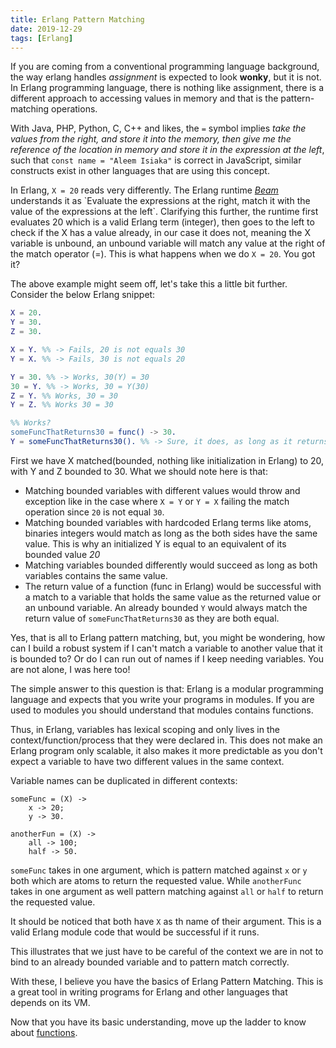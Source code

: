 ```yaml
---
title: Erlang Pattern Matching
date: 2019-12-29
tags: [Erlang]
---
```


If you are coming from a conventional programming language background, the way erlang handles _assignment_ is expected to look __wonky__, but it is not. In Erlang programming language, there is nothing like assignment, there is a different approach to accessing values in memory and that is the pattern-matching operations.

With Java, PHP, Python, C, C++ and likes, the `=` symbol implies _take the values from the right, and store it into the memory, then give me the reference of the location in memory and store it in the expression at the left_, such that `const name = "Aleem Isiaka"` is correct in JavaScript, similar constructs exist in other languages that are using this concept.

In Erlang, `X = 20` reads very differently. The Erlang runtime [_Beam_](https://en.wikipedia.org/wiki/BEAM_(Erlang_virtual_machine)) understands it as `Evaluate the expressions at the right, match it with the value of the expressions at the left`. Clarifying this further, the runtime first evaluates 20 which is a valid Erlang term (integer), then goes to the left to check if the X has a value already, in our case it does not, meaning the X variable is unbound, an unbound variable will match any value at the right of the match operator (=). This is what happens when we do `X = 20`. You got it?

The above example might seem off, let's take this a little bit further. Consider the below Erlang snippet:

```erlang
X = 20.
Y = 30.
Z = 30.

X = Y. %% -> Fails, 20 is not equals 30
Y = X. %% -> Fails, 30 is not equals 20

Y = 30. %% -> Works, 30(Y) = 30
30 = Y. %% -> Works, 30 = Y(30)
Z = Y. %% Works, 30 = 30
Y = Z. %% Works 30 = 30

%% Works?
someFuncThatReturns30 = func() -> 30.
Y = someFuncThatReturns30(). %% -> Sure, it does, as long as it returns a value that Y has been bounded to before now or Y is an unbound variable

```

First we have  X matched(bounded, nothing like initialization in Erlang) to 20, with Y and Z bounded to 30. What we should note here is that:
- Matching bounded variables with different values would throw and exception like in the case where `X = Y` or `Y = X` failing the match operation since `20` is not equal `30`.
- Matching bounded variables with hardcoded Erlang terms like atoms, binaries integers would match as long as the both sides have the same value. This is why an initialized Y is equal to an equivalent of its bounded value _20_
- Matching variables bounded differently would succeed as long as both variables contains the same value.
- The return value of a function (func in Erlang) would be successful with a match to a variable that holds the same value as the returned value or an unbound variable. An already bounded `Y` would always match the  return value of `someFuncThatReturns30` as they are both equal.

Yes, that is all to Erlang pattern matching, but, you might be wondering, how can I build a robust system if I can't match a variable to another value that it is bounded to? Or do I can run out of names if I keep needing variables. You are not alone, I was here too!

The simple answer to this question is that:
Erlang is a modular programming language and expects that you write your programs in modules. If you are used to modules you should understand that modules contains functions.

Thus, in Erlang, variables has lexical scoping and only lives in the context/function/process that they were declared in. This does not make an Erlang program only scalable, it also makes it more predictable as you don't expect a variable to have two different values in the same context.

Variable names can be duplicated in different contexts:

```
someFunc = (X) -> 
    x -> 20;
    y -> 30.

anotherFun = (X) ->
    all -> 100;
    half -> 50.

```

`someFunc` takes in one argument, which is pattern matched against `x` or `y` both which are atoms to return the requested value. While `anotherFunc` takes in one argument as well pattern matching against `all` or `half` to return the requested value.

It should be noticed that both have `X` as th name of their argument. This is a valid Erlang module code that would be successful if it runs.

This illustrates that we just have to be careful of the context we are in not to bind to an already bounded variable and to pattern match correctly.

With these, I believe you have the basics of Erlang Pattern Matching. This is a great tool in writing programs for Erlang and other languages that depends on its VM.

Now that you have its basic understanding, move up the ladder to know about [functions](/blog/erlang-functions).
